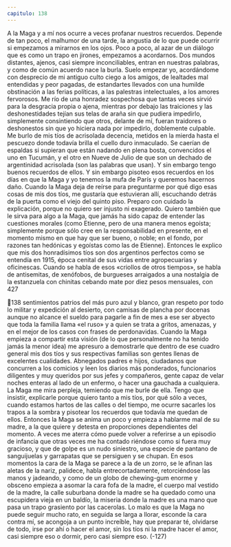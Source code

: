 ```yaml
---
capitulo: 138
---
```


A la Maga y a mí nos ocurre a veces profanar nuestros recuerdos. Depende de
tan poco, el malhumor de una tarde, la angustia de lo que puede ocurrir si
empezamos a mirarnos en los ojos. Poco a poco, al azar de un diálogo que es
como un trapo en jirones, empezamos a acordarnos. Dos mundos distantes,
ajenos, casi siempre inconciliables, entran en nuestras palabras, y como de
común acuerdo nace la burla. Suelo empezar yo, acordándome con desprecio de
mi antiguo culto ciego a los amigos, de lealtades mal entendidas y peor pagadas,
de estandartes llevados con una humilde obstinación a las ferias políticas, a las
palestras intelectuales, a los amores fervorosos. Me río de una honradez
sospechosa que tantas veces sirvió para la desgracia propia o ajena, mientras por
debajo las traiciones y las deshonestidades tejían sus telas de araña sin que
pudiera impedirlo, simplemente consintiendo que otros, delante de mí, fueran
traidores o deshonestos sin que yo hiciera nada por impedirlo, doblemente
culpable. Me burlo de mis tíos de acrisolada decencia, metidos en la mierda hasta
el pescuezo donde todavía brilla el cuello duro inmaculado. Se caerían de
espaldas si supieran que están nadando en plena bosta, convencidos el uno en
Tucumán, y el otro en Nueve de Julio de que son un dechado de argentinidad
acrisolada (son las palabras que usan). Y sin embargo tengo buenos recuerdos de
ellos. Y sin embargo pisoteo esos recuerdos en los días en que la Maga y yo
tenemos la mufa de París y queremos hacernos daño.
Cuando la Maga deja de reírse para preguntarme por qué digo esas cosas de
mis dos tíos, me gustaría que estuvieran allí, escuchando detrás de la puerta
como el viejo del quinto piso. Preparo con cuidado la explicación, porque no
quiero ser injusto ni exagerado. Quiero también que le sirva para algo a la Maga,
que jamás ha sido capaz de entender las cuestiones morales (como Etienne, pero
de una manera menos egoísta; simplemente porque sólo cree en la
responsabilidad en presente, en el momento mismo en que hay que ser bueno, o
noble; en el fondo, por razones tan hedónicas y egoístas como las de Etienne).
Entonces le explico que mis dos honradísimos tíos son dos argentinos
perfectos como se entendía en 1915, época cenital de sus vidas entre
agropecuarias y oficinescas. Cuando se habla de esos «criollos de otros tiempos»,
se habla de antisemitas, de xenófobos, de burgueses arraigados a una nostalgia
de la estanzuela con chinitas cebando mate por diez pesos mensuales, con
427

138
sentimientos patrios del más puro azul y blanco, gran respeto por todo lo militar
y expedición al desierto, con camisas de plancha por docenas aunque no alcance
el sueldo para pagarle a fin de mes a ese ser abyecto que toda la familia llama «el
ruso» y a quien se trata a gritos, amenazas, y en el mejor de los casos con frases
de perdonavidas. Cuando la Maga empieza a compartir esta visión (de lo que
personalmente no ha tenido jamás la menor idea) me apresuro a demostrarle que
dentro de ese cuadro general mis dos tíos y sus respectivas familias son gentes
llenas de excelentes cualidades. Abnegados padres e hijos, ciudadanos que
concurren a los comicios y leen los diarios más ponderados, funcionarios
diligentes y muy queridos por sus jefes y compañeros, gente capaz de velar
noches enteras al lado de un enfermo, o hacer una gauchada a cualquiera. La
Maga me mira perpleja, temiendo que me burle de ella. Tengo que insistir,
explicarle porque quiero tanto a mis tíos, por qué sólo a veces, cuando estamos
hartos de las calles o del tiempo, me ocurre sacarles los trapos a la sombra y
pisotear los recuerdos que todavía me quedan de ellos. Entonces la Maga se
anima un poco y empieza a hablarme mal de su madre, a la que quiere y detesta
en proporciones dependientes del momento. A veces me aterra cómo puede
volver a referirse a un episodio de infancia que otras veces me ha contado
riéndose como si fuera muy gracioso, y que de golpe es un nudo siniestro, una
especie de pantano de sanguijuelas y garrapatas que se persiguen y se chupan.
En esos momentos la cara de la Maga se parece a la de un zorro, se le afinan las
aletas de la nariz, palidece, habla entrecortadamente, retorciéndose las manos y
jadeando, y como de un globo de chewing-gum enorme y obsceno empieza a
asomar la cara fofa de la madre, el cuerpo mal vestido de la madre, la calle
suburbana donde la madre se ha quedado como una escupidera vieja en un
baldío, la miseria donde la madre es una mano que pasa un trapo grasiento por
las cacerolas. Lo malo es que la Maga no puede seguir mucho rato, en seguida se
larga a llorar, esconde la cara contra mí, se acongoja a un punto increíble, hay
que preparar té, olvidarse de todo, irse por ahí o hacer el amor, sin los tíos ni la
madre hacer el amor, casi siempre eso o dormir, pero casi siempre eso.
(-127)
